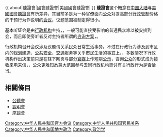 {{ about|聽證會|國會聽證會|美國國會聽證會| }}
{{Multiple issues|
{{POV|time=2019-09-29}}
{{Unreferenced|time=2022-03-02T14:37:01+00:00}}
}}
'''聽證會'''这个概念在[[中国大陆|中国大陆]]与[[美國國會聽證會|美國國會聽證會]]有所差异，其目前多是为一种官僚面向[[公众|公众]]对提高部分[[行政|行政]][[管制|管制]]价格的干预行为作说明的[[会议|会议]]，议题范围被制定得很小。

基本听证会是由[[行政机构|行政机构]]主持，{{OR|旁听者是当局会前遴选出来的小量数目的相关利益方面的人士}}，一般可能直接受影响的普通民众难以被安排到会，而且即使旁听者反对主持者所谓的[[咨询|咨询]][[方案|方案]]，{{OR|行政部门只需“听取意见”而根本在架构上不会受到有效的阻吓压力}}。

行政机构召开会议涉及议题谓关系民众日常生活事务，不过在行政行为涉及到市区内的[[规划|规划]]建造、[[公共安全|公共安全]]、[[交通|交通]]服务等关乎[[市民|市民]]生活的事宜上，{{OR|无见召开听证}}，多数情况下行政机构作出决策前只是在辖下网页与部分[[官媒|官媒]]上作短期[[公示|公示]]，咨询[[公众|公众]]的形式成为接收来电来信，{{OR|透明度极低}}，[[公众|公众]]更难知悉兼大范围参与去同行政机构商讨有关行政行为是否恰当。

==相關條目==
*[[公聽會|公聽會]]
*[[說明會|說明會]]
*[[座談會|座談會]]

[[Category:中华人民共和国官方会议|Category:中华人民共和国官方会议]]
[[Category:中华人民共和国官民关系|Category:中华人民共和国官民关系]]
[[Category:中华人民共和国地方政治|Category:中华人民共和国地方政治]]
[[Category:政治学|Category:政治学]]